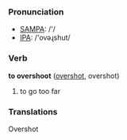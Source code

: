 === Pronunciation ===
*[[w:SAMPA|SAMPA]]: /'/
*[[w:IPA|IPA]]: /'ovəɻshut/

=== Verb ===

'''to overshoot''' ([[overshot]], overshot)

# to go too far

=== Translations ===
Overshot